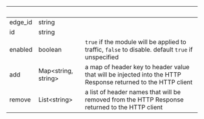 | &nbsp; | &nbsp; | &nbsp; |
|---|---|---|
| edge_id | string |  |
| id | string |  |
| enabled | boolean | `true` if the module will be applied to traffic, `false` to disable. default `true` if unspecified |
| add | Map&lt;string, string&gt; | a map of header key to header value that will be injected into the HTTP Response returned to the HTTP client |
| remove | List&lt;string&gt; | a list of header names that will be removed from the HTTP Response returned to the HTTP client |